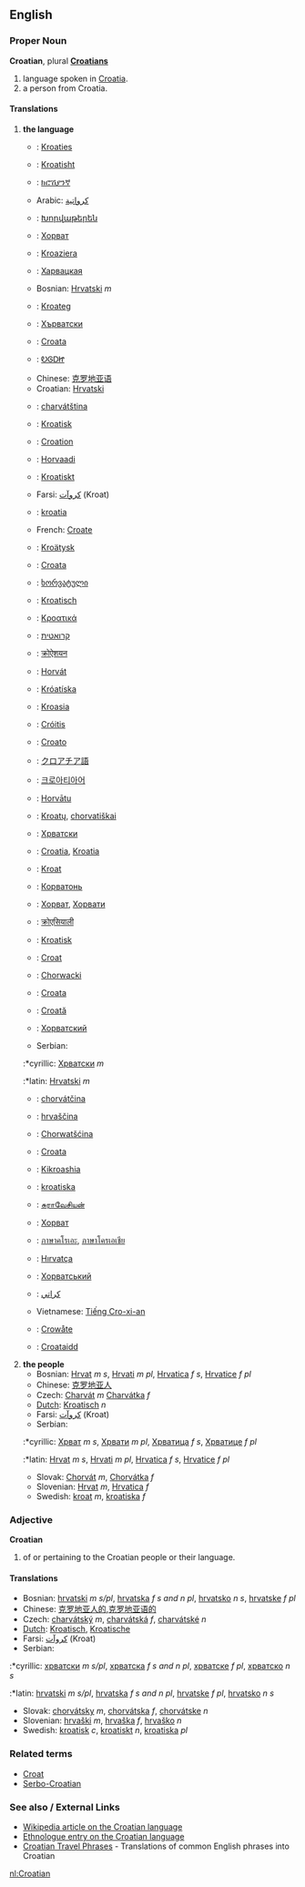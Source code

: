 ==English==
===Proper Noun===
'''Croatian''', plural '''[[Croatians]]'''

# language spoken in [[Croatia]].
# a person from Croatia.

====Translations====
#'''the language'''
#*{{af}}: [[Kroaties]]
#*{{sq}}: [[Kroatisht]]
#*{{am}}: [[ክሮሽያንኛ]]
#*Arabic: [[كرواتية]]
#*{{hy}}: [[Խորվաթերեն]]
#*{{az}}: [[Хорват]]
#*{{eu}}: [[Kroaziera]]
#*{{be}}: [[Харвацкая]]
#*Bosnian: [[Hrvatski]] ''m''
#*{{br}}: [[Kroateg]]
#*{{bg}}: [[Хърватски]]
#*{{ca}}: [[Croata]]
#*{{chr}}: [[ᎧᎶᎠᏥ]]
#*Chinese: [[克罗地亚语]]
#*Croatian: [[Hrvatski]]
#*{{cs}}: [[charvátština]] {{f}}
#*{{da}}: [[Kroatisk]]
#*{{en}}: [[Croation]]
#*{{et}}: [[Horvaadi]]
#*{{fo}}: [[Kroatiskt]]
#*Farsi: [[كروآت]] (Kroat)
#*{{fi}}: [[kroatia]]
#*French: [[Croate]]
#*{{fy}}: [[Kroätysk]]
#*{{gl}}: [[Croata]]
#*{{ka}}: [[ხორვატული]]
#*{{de}}: [[Kroatisch]]
#*{{el}}: [[Κροατικά]]
#*{{he}}: [[קרואטית]]
#*{{hi}}: [[क्रोऐशयन]]
#*{{hu}}: [[Horvát]]
#*{{is}}: [[Króatíska]]
#*{{id}}: [[Kroasia]]
#*{{ga}}: [[Cróitis]]
#*{{it}}: [[Croato]]
#*{{ja}}: [[クロアチア語]]
#*{{ko}}: [[크로아티아어]]
#*{{lv}}: [[Horvātu]]
#*{{lt}}: [[Kroatų]], [[chorvatiškai]]
#*{{mk}}: [[Хрватски]]
#*{{ms}}: [[Croatia]], [[Kroatia]]
#*{{mt}}: [[Kroat]]
#*{{wen}}: [[Корватонь]]
#*{{mn}}: [[Хорват]], [[Хорвати]]
#*{{ne}}: [[क्रोएसियाली]]
#*{{no}}: [[Kroatisk]]
#*{{oc}}: [[Croat]]
#*{{pl}}: [[Chorwacki]]
#*{{pt}}: [[Croata]]
#*{{ro}}: [[Croată]]
#*{{ru}}: [[Хорватский]]
#*Serbian:
#:*cyrillic: [[Хрватски]] ''m''
#:*latin: [[Hrvatski]] ''m''
#*{{sk}}: [[chorvátčina]] {{f}}
#*{{sl}}: [[hrvaščina]] {{f}}
#*{{wen}}: [[Chorwatšćina]]
#*{{es}}: [[Croata]]
#*{{sw}}: [[Kikroashia]]
#*{{sv}}: [[kroatiska]]
#*{{ta}}: [[சுராவேசியன்]]
#*{{tt}}: [[Хорват]]
#*{{th}}: [[ภาษาคโรเอะ]], [[ภาษาโครเอเชีย]]
#*{{tr}}: [[Hırvatça]]
#*{{uk}}: [[Хорватський]]
#*{{ur}}: [[کراتي]]
#*Vietnamese: [[Tiếng Cro-xi-an]]
#*{{wa}}: [[Crowåte]]
#*{{cy}}: [[Croataidd]]
#'''the people'''
#*Bosnian: [[Hrvat]] ''m s'', [[Hrvati]] ''m pl'', [[Hrvatica]] ''f s'', [[Hrvatice]] ''f pl''
#*Chinese: [[克罗地亚人]]
#*Czech: [[Charvát]] ''m''  [[Charvátka]] ''f''
#*[[Dutch]]: [[Kroatisch]] ''n''
#*Farsi: [[كروآت]] (Kroat)
#*Serbian:
#:*cyrillic: [[Хрват]] ''m s'', [[Хрвати]] ''m pl'', [[Хрватица]] ''f s'', [[Хрватице]] ''f pl''
#:*latin: [[Hrvat]] ''m s'', [[Hrvati]] ''m pl'', [[Hrvatica]] ''f s'', [[Hrvatice]] ''f pl''
#*Slovak: [[Chorvát]] ''m'', [[Chorvátka]] ''f'' 
#*Slovenian:  [[Hrvat]] ''m'', [[Hrvatica]] ''f'' 
#*Swedish: [[kroat]] ''m'', [[kroatiska]] ''f''

===Adjective===
'''Croatian'''

# of or pertaining to the Croatian people or their language.

====Translations====
*Bosnian: [[hrvatski]] ''m s/pl'', [[hrvatska]] ''f s and n pl'', [[hrvatsko]] ''n s'', [[hrvatske]] ''f pl''
*Chinese: [[克罗地亚人的]],[[克罗地亚语的]]
*Czech: [[charvátský]] ''m'', [[charvátská]] ''f'', [[charvátské]] ''n''
*[[Dutch]]: [[Kroatisch]], [[Kroatische]]
*Farsi: [[كروآت]] (Kroat)
*Serbian:
:*cyrillic: [[хрватски]] ''m s/pl'', [[хрватска]] ''f s and n pl'', [[хрватске]] ''f pl'', [[хрватско]] ''n s''
:*latin: [[hrvatski]] ''m s/pl'', [[hrvatska]] ''f s and n pl'', [[hrvatske]] ''f pl'', [[hrvatsko]] ''n s''
*Slovak: [[chorvátsky]] ''m'', [[chorvátska]] ''f'', [[chorvátske]] ''n''
*Slovenian: [[hrvaški]] ''m'', [[hrvaška]] ''f'', [[hrvaško]] ''n''
*Swedish: [[kroatisk]] ''c'', [[kroatiskt]] ''n'', [[kroatiska]] ''pl''

===Related terms===
*[[Croat]]
*[[Serbo-Croatian]]

===See also / External Links===
{{interwiktionary|code=hr}}
*[[w:Croatian_language|Wikipedia article on the Croatian language]]
*[http://www.ethnologue.com/show_language.asp?code=SRC Ethnologue entry on the Croatian language]
*[http://www.canuckabroad.com/language/croatian.shtml Croatian Travel Phrases] - Translations of common English phrases into Croatian

[[nl:Croatian]]